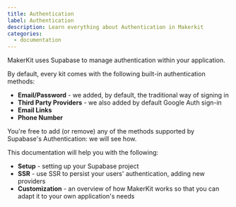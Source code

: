 ```yaml
---
title: Authentication
label: Authentication
description: Learn everything about Authentication in Makerkit
categories:
  - documentation
---
```


MakerKit uses Supabase to manage authentication within your application.

By default, every kit comes with the following built-in authentication methods:
- **Email/Password** - we added, by default, the traditional way of signing in
- **Third Party Providers** - we also added by default Google Auth sign-in
- **Email Links**
- **Phone Number**

You're free to add (or remove) any of the methods supported by Supabase's
Authentication: we will see how.

This documentation will help you with the following:
 - **Setup** - setting up your Supabase project
 - **SSR** - use SSR to persist your users' authentication, adding new
providers
 - **Customization** - an overview of how MakerKit works so that you can adapt
it to your own application's needs